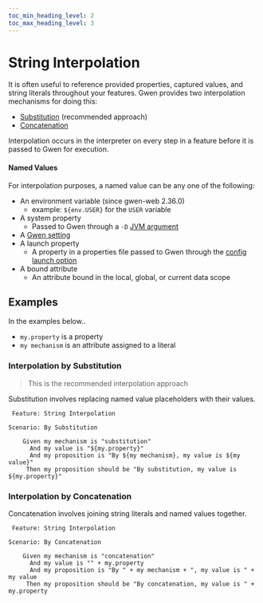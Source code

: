 ```yaml
--- 
toc_min_heading_level: 2
toc_max_heading_level: 3
---
```



# String Interpolation

It is often useful to reference provided properties, captured values, and string literals throughout your features. Gwen provides two interpolation mechanisms for doing this:

- [Substitution](#interpolation-by-substitution) (recommended approach)
- [Concatenation](#interpolation-by-concatenation)

Interpolation occurs in the interpreter on every step in a feature before it is passed to Gwen for execution.

#### Named Values

For interpolation purposes, a named value can be any one of the following:

- An environment variable (since gwen-web 2.36.0)
  - example: `${env.USER}` for the `USER` variable
- A system property
  - Passed to Gwen through a `-D` [JVM argument](/docs/cli#system-properties-and-jvm-options)
- A [Gwen setting](/docs/settings)
- A launch property
  - A property in a properties file passed to Gwen through the [config launch option](/docs/cli#gwen-cli-options-conf)
- A bound attribute
  - An attribute bound in the local, global, or current data scope
 
## Examples

In the examples below..
- `my.property` is a property
- `my mechanism` is an attribute assigned to a literal

### Interpolation by Substitution

> This is the recommended interpolation approach

Substitution involves replacing named value placeholders with their values.

```gherkin
 Feature: String Interpolation

Scenario: By Substitution
    
    Given my mechanism is "substitution"
      And my value is "${my.property}"
      And my proposition is "By ${my mechanism}, my value is ${my value}"
     Then my proposition should be "By substitution, my value is ${my.property}"
```

### Interpolation by Concatenation

Concatenation involves joining string literals and named values together.

```gherkin
 Feature: String Interpolation

Scenario: By Concatenation
    
    Given my mechanism is "concatenation"
      And my value is "" + my.property
      And my proposition is "By " + my mechanism + ", my value is " + my value
     Then my proposition should be "By concatenation, my value is " + my.property
```
